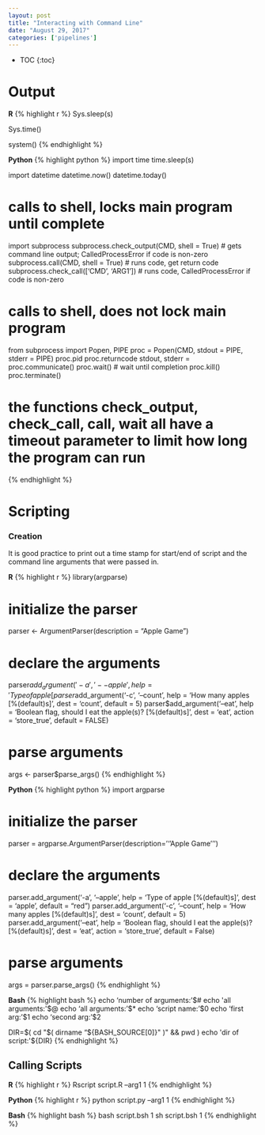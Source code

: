 ```yaml
---
layout: post
title: "Interacting with Command Line"
date: "August 29, 2017"
categories: ['pipelines']
---
```


* TOC
{:toc}

# Output

**R**
{% highlight r %}
Sys.sleep(s)

Sys.time()

system()
{% endhighlight %}

**Python**
{% highlight python %}
import time
time.sleep(s)

import datetime
datetime.now()
datetime.today()

# calls to shell, locks main program until complete
import subprocess
subprocess.check_output(CMD, shell = True) # gets command line output; CalledProcessError if code is non-zero
subprocess.call(CMD, shell = True) # runs code, get return code
subprocess.check_call(['CMD', 'ARG1']) # runs code, CalledProcessError if code is non-zero

# calls to shell, does not lock main program 
from subprocess import Popen, PIPE
proc = Popen(CMD, stdout = PIPE, stderr = PIPE)
proc.pid
proc.returncode
stdout, stderr = proc.communicate()
proc.wait() # wait until completion
proc.kill()
proc.terminate()

# the functions check_output, check_call, call, wait all have a timeout parameter to limit how long the program can run
{% endhighlight %}


# Scripting

### Creation
It is good practice to print out a time stamp for start/end of script and the command line arguments that were passed in.

**R**
{% highlight r %}
library(argparse)

# initialize the parser
parser <- ArgumentParser(description = "Apple Game")

# declare the arguments
parser$add_argument('-a', '--apple', help = 'Type of apple [%(default)s]', dest = 'apple', default = "red")
parser$add_argument('-c', '--count', help = 'How many apples [%(default)s]', dest = 'count', default = 5)
parser$add_argument('--eat', help = 'Boolean flag, should I eat the apple(s)? [%(default)s]', dest = 'eat', action = 'store_true', default = FALSE)
  
# parse arguments
args <- parser$parse_args()
{% endhighlight %}

**Python**
{% highlight python %}
import argparse

# initialize the parser
parser = argparse.ArgumentParser(description='''Apple Game''')
  
# declare the arguments
parser.add_argument('-a', '--apple', help = 'Type of apple [%(default)s]', dest = 'apple', default = "red")
parser.add_argument('-c', '--count', help = 'How many apples [%(default)s]', dest = 'count', default = 5)
parser.add_argument('--eat', help = 'Boolean flag, should I eat the apple(s)? [%(default)s]', dest = 'eat', action = 'store_true', default = False)
  
# parse arguments
args = parser.parse_args()
{% endhighlight %}

**Bash**
{% highlight bash %}
echo 'number of arguments:'$#
echo 'all arguments:'$@
echo 'all arguments:'$*
echo 'script name:'$0
echo 'first arg:'$1
echo 'second arg:'$2

DIR=$( cd "$( dirname "${BASH_SOURCE[0]}" )" && pwd )
echo 'dir of script:'${DIR}
{% endhighlight %}

## Calling Scripts

**R**
{% highlight r %}
Rscript script.R --arg1 1
{% endhighlight %}

**Python**
{% highlight r %}
python script.py --arg1 1
{% endhighlight %}

**Bash**
{% highlight bash %}
bash script.bsh 1
sh script.bsh 1
{% endhighlight %}

